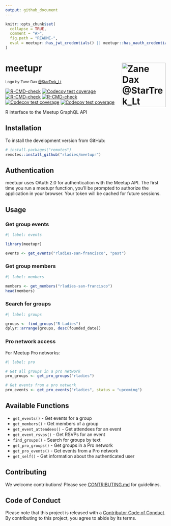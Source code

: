 ```yaml
---
output: github_document
---
```


<!-- README.md is generated from README.Rmd. Please edit the Rmd file -->

```r
knitr::opts_chunk$set(
  collapse = TRUE,
  comment = "#>",
  fig.path = "README-",
  eval = meetupr::has_jwt_credentials() || meetupr::has_oauth_credentials()
)

```

# meetupr <img src="man/figures/logo.png" align="right" alt="Zane Dax @StarTrek_Lt" width="138.5" />

<small>Logo by Zane Dax [@StarTrek_Lt](https://mobile.twitter.com/startrek_lt)</small>

<!-- badges: start -->
[![R-CMD-check](https://github.com/rladies/meetupr/actions/workflows/R-CMD-check.yaml/badge.svg)](https://github.com/rladies/meetupr/actions)
[![Codecov test coverage](https://codecov.io/gh/rladies/meetupr/branch/master/graph/badge.svg)](https://codecov.io/gh/rladies/meetupr?branch=master)
[![R-CMD-check](https://github.com/drmowinckels/meetupr/actions/workflows/R-CMD-check.yaml/badge.svg)](https://github.com/drmowinckels/meetupr/actions/workflows/R-CMD-check.yaml)
[![R-CMD-check](https://github.com/rladies/meetupr/actions/workflows/R-CMD-check.yaml/badge.svg)](https://github.com/rladies/meetupr/actions/workflows/R-CMD-check.yaml)
[![Codecov test coverage](https://codecov.io/gh/drmowinckels/meetupr/graph/badge.svg)](https://app.codecov.io/gh/drmowinckels/meetupr)
[![Codecov test coverage](https://codecov.io/gh/rladies/meetupr/graph/badge.svg)](https://app.codecov.io/gh/rladies/meetupr)
<!-- badges: end -->

R interface to the Meetup GraphQL API

## Installation

To install the development version from GitHub:

```r
# install.packages("remotes")
remotes::install_github("rladies/meetupr")
```

## Authentication

meetupr uses OAuth 2.0 for authentication with the Meetup API. 
The first time you run a meetupr function, you'll be prompted to authorize the application in your browser. 
Your token will be cached for future sessions.

## Usage

### Get group events

```r
#| label: events

library(meetupr)

events <- get_events("rladies-san-francisco", "past")
```

### Get group members

```r
#| label: members

members <- get_members("rladies-san-francisco")
head(members)
```

### Search for groups

```r
#| label: groups

groups <- find_groups("R-Ladies")
dplyr::arrange(groups, desc(founded_date))
```

### Pro network access

For Meetup Pro networks:

```r
#| label: pro

# Get all groups in a pro network
pro_groups <- get_pro_groups("rladies")

# Get events from a pro network
pro_events <- get_pro_events("rladies", status = "upcoming")
```

## Available Functions

- `get_events()` - Get events for a group
- `get_members()` - Get members of a group  
- `get_event_attendees()` - Get attendees for an event
- `get_event_rsvps()` - Get RSVPs for an event
- `find_groups()` - Search for groups by text
- `get_pro_groups()` - Get groups in a Pro network
- `get_pro_events()` - Get events from a Pro network
- `get_self()` - Get information about the authenticated user

## Contributing

We welcome contributions! 
Please see [CONTRIBUTING.md](CONTRIBUTING.md) for guidelines.

## Code of Conduct

Please note that this project is released with a [Contributor Code of Conduct](https://github.com/rladies/.github/blob/master/CODE_OF_CONDUCT.md).
By contributing to this project, you agree to abide by its terms.
